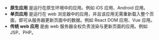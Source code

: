 - **原生应用** 是运行在原生环境中的应用。例如 iOS 应用、Android 应用。
- **单页应用** 是运行在 web 浏览器中的应用，并且该应用无需重新载入整个页面，即可从服务器更新页面中的数据。例如 React DOM 应用、Vue 应用。
- **传统 web 应用** 是由 web 服务器全权负责渲染与更新页面的应用。例如 JSP、PHP。

